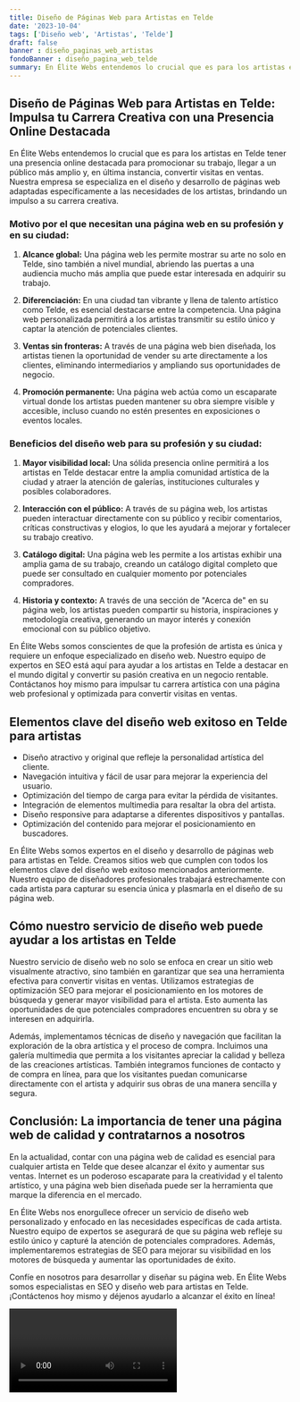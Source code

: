 ```yaml
---
title: Diseño de Páginas Web para Artistas en Telde
date: '2023-10-04'
tags: ['Diseño web', 'Artistas', 'Telde']
draft: false
banner : diseño_paginas_web_artistas
fondoBanner : diseño_pagina_web_telde
summary: En Élite Webs entendemos lo crucial que es para los artistas en Telde tener una presencia online destacada para promocionar su trabajo, llegar a un público más amplio y, en última instancia, convertir visitas en ventas. Nuestra empresa se especializa en el diseño y desarrollo de páginas web adaptadas específicamente a las necesidades de los artistas, brindando un impulso a su carrera creativa. 
---
```


## Diseño de Páginas Web para Artistas en Telde: Impulsa tu Carrera Creativa con una Presencia Online Destacada

En Élite Webs entendemos lo crucial que es para los artistas en Telde tener una presencia online destacada para promocionar su trabajo, llegar a un público más amplio y, en última instancia, convertir visitas en ventas. Nuestra empresa se especializa en el diseño y desarrollo de páginas web adaptadas específicamente a las necesidades de los artistas, brindando un impulso a su carrera creativa. 

### Motivo por el que necesitan una página web en su profesión y en su ciudad:

1. **Alcance global:** Una página web les permite mostrar su arte no solo en Telde, sino también a nivel mundial, abriendo las puertas a una audiencia mucho más amplia que puede estar interesada en adquirir su trabajo.

2. **Diferenciación:** En una ciudad tan vibrante y llena de talento artístico como Telde, es esencial destacarse entre la competencia. Una página web personalizada permitirá a los artistas transmitir su estilo único y captar la atención de potenciales clientes.

3. **Ventas sin fronteras:** A través de una página web bien diseñada, los artistas tienen la oportunidad de vender su arte directamente a los clientes, eliminando intermediarios y ampliando sus oportunidades de negocio.

4. **Promoción permanente:** Una página web actúa como un escaparate virtual donde los artistas pueden mantener su obra siempre visible y accesible, incluso cuando no estén presentes en exposiciones o eventos locales.

### Beneficios del diseño web para su profesión y su ciudad:

1. **Mayor visibilidad local:** Una sólida presencia online permitirá a los artistas en Telde destacar entre la amplia comunidad artística de la ciudad y atraer la atención de galerías, instituciones culturales y posibles colaboradores.

2. **Interacción con el público:** A través de su página web, los artistas pueden interactuar directamente con su público y recibir comentarios, críticas constructivas y elogios, lo que les ayudará a mejorar y fortalecer su trabajo creativo.

3. **Catálogo digital:** Una página web les permite a los artistas exhibir una amplia gama de su trabajo, creando un catálogo digital completo que puede ser consultado en cualquier momento por potenciales compradores.

4. **Historia y contexto:** A través de una sección de "Acerca de" en su página web, los artistas pueden compartir su historia, inspiraciones y metodología creativa, generando un mayor interés y conexión emocional con su público objetivo.

En Élite Webs somos conscientes de que la profesión de artista es única y requiere un enfoque especializado en diseño web. Nuestro equipo de expertos en SEO está aquí para ayudar a los artistas en Telde a destacar en el mundo digital y convertir su pasión creativa en un negocio rentable. Contáctanos hoy mismo para impulsar tu carrera artística con una página web profesional y optimizada para convertir visitas en ventas.

<GifSeo />

<Cta />

## Elementos clave del diseño web exitoso en Telde para artistas

- Diseño atractivo y original que refleje la personalidad artística del cliente.
- Navegación intuitiva y fácil de usar para mejorar la experiencia del usuario.
- Optimización del tiempo de carga para evitar la pérdida de visitantes.
- Integración de elementos multimedia para resaltar la obra del artista.
- Diseño responsive para adaptarse a diferentes dispositivos y pantallas.
- Optimización del contenido para mejorar el posicionamiento en buscadores.

En Élite Webs somos expertos en el diseño y desarrollo de páginas web para artistas en Telde. Creamos sitios web que cumplen con todos los elementos clave del diseño web exitoso mencionados anteriormente. Nuestro equipo de diseñadores profesionales trabajará estrechamente con cada artista para capturar su esencia única y plasmarla en el diseño de su página web.

## Cómo nuestro servicio de diseño web puede ayudar a los artistas en Telde

Nuestro servicio de diseño web no solo se enfoca en crear un sitio web visualmente atractivo, sino también en garantizar que sea una herramienta efectiva para convertir visitas en ventas. Utilizamos estrategias de optimización SEO para mejorar el posicionamiento en los motores de búsqueda y generar mayor visibilidad para el artista. Esto aumenta las oportunidades de que potenciales compradores encuentren su obra y se interesen en adquirirla.

Además, implementamos técnicas de diseño y navegación que facilitan la exploración de la obra artística y el proceso de compra. Incluimos una galería multimedia que permita a los visitantes apreciar la calidad y belleza de las creaciones artísticas. También integramos funciones de contacto y de compra en línea, para que los visitantes puedan comunicarse directamente con el artista y adquirir sus obras de una manera sencilla y segura.

## Conclusión: La importancia de tener una página web de calidad y contratarnos a nosotros

En la actualidad, contar con una página web de calidad es esencial para cualquier artista en Telde que desee alcanzar el éxito y aumentar sus ventas. Internet es un poderoso escaparate para la creatividad y el talento artístico, y una página web bien diseñada puede ser la herramienta que marque la diferencia en el mercado.

En Élite Webs nos enorgullece ofrecer un servicio de diseño web personalizado y enfocado en las necesidades específicas de cada artista. Nuestro equipo de expertos se asegurará de que su página web refleje su estilo único y capturé la atención de potenciales compradores. Además, implementaremos estrategias de SEO para mejorar su visibilidad en los motores de búsqueda y aumentar las oportunidades de éxito.

Confíe en nosotros para desarrollar y diseñar su página web. En Élite Webs somos especialistas en SEO y diseño web para artistas en Telde. ¡Contáctenos hoy mismo y déjenos ayudarlo a alcanzar el éxito en línea!

<Video />

<CtaBot job='Artistas' city='Telde'/>

<Gmaps query='Telde+españa+maps' />